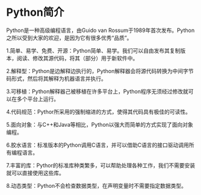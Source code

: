 # Python简介 {.unnumbered}

Python是一种高级编程语言，由Guido van Rossum于1989年首次发布。Python之所以受到大家的欢迎，是因为它有很多优秀“品质”。

1.简单、易学、免费、开源：Python简单、易学。我们可以自由发布其复制版本，阅读、修改其源代码，将其（部分）用于新软件中。

2.解释型：Python是边解释边执行的，Python解释器会将源代码转换为中间字节码形式，然后将其解释为机器语言并执行。

3.可移植：Python解释器己被移植在许多平台上，Python程序无须经过修改就可以在多个平台上运行。

4.代码规范：Pythor所采用的强制缩进的方式，使得其代码具有极佳的可读性。

5.面向对象：与C++和Java等相比，Python以强大而简单的方式实现了面向对象编程。

6.胶水语言：标准版本的Python调用C语言，并可以借助C语言的接口驱动调用所有编程语言。

7.丰富的库：Pythor的标准库种类繁多，可以帮助处理各种工作，我们不需要安装就可以直接使用这些库。

8.动态类型：Python不会检查数据类型，在声明变量时不需要指定数据类型。


